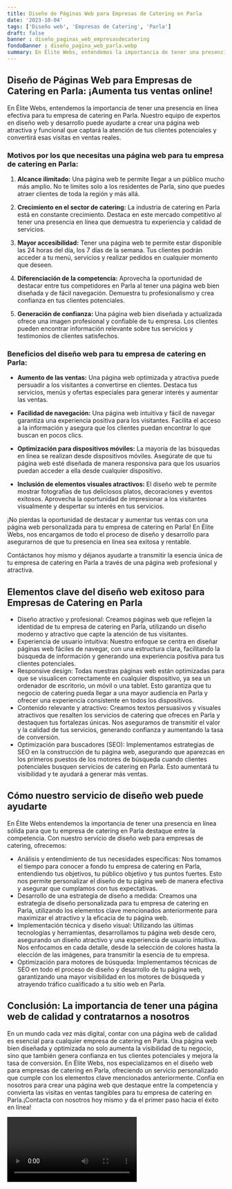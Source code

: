 ```yaml
---
title: Diseño de Páginas Web para Empresas de Catering en Parla
date: '2023-10-04'
tags: ['Diseño web', 'Empresas de Catering', 'Parla']
draft: false
banner : diseño_paginas_web_empresasdecatering
fondoBanner : diseño_pagina_web_parla.webp
summary: En Élite Webs, entendemos la importancia de tener una presencia en línea efectiva para tu empresa de catering en Parla. Nuestro equipo de expertos en diseño web y desarrollo puede ayudarte a crear una página web atractiva y funcional que captará la atención de tus clientes potenciales y convertirá esas visitas en ventas reales.
---
```


## Diseño de Páginas Web para Empresas de Catering en Parla: ¡Aumenta tus ventas online!

En Élite Webs, entendemos la importancia de tener una presencia en línea efectiva para tu empresa de catering en Parla. Nuestro equipo de expertos en diseño web y desarrollo puede ayudarte a crear una página web atractiva y funcional que captará la atención de tus clientes potenciales y convertirá esas visitas en ventas reales.

### Motivos por los que necesitas una página web para tu empresa de catering en Parla:

1. **Alcance ilimitado:** Una página web te permite llegar a un público mucho más amplio. No te limites solo a los residentes de Parla, sino que puedes atraer clientes de toda la región y más allá.

2. **Crecimiento en el sector de catering:** La industria de catering en Parla está en constante crecimiento. Destaca en este mercado competitivo al tener una presencia en línea que demuestra tu experiencia y calidad de servicios.

3. **Mayor accesibilidad:** Tener una página web te permite estar disponible las 24 horas del día, los 7 días de la semana. Tus clientes podrán acceder a tu menú, servicios y realizar pedidos en cualquier momento que deseen.

4. **Diferenciación de la competencia:** Aprovecha la oportunidad de destacar entre tus competidores en Parla al tener una página web bien diseñada y de fácil navegación. Demuestra tu profesionalismo y crea confianza en tus clientes potenciales.

5. **Generación de confianza:** Una página web bien diseñada y actualizada ofrece una imagen profesional y confiable de tu empresa. Los clientes pueden encontrar información relevante sobre tus servicios y testimonios de clientes satisfechos.

### Beneficios del diseño web para tu empresa de catering en Parla:

- **Aumento de las ventas:** Una página web optimizada y atractiva puede persuadir a los visitantes a convertirse en clientes. Destaca tus servicios, menús y ofertas especiales para generar interés y aumentar las ventas.

- **Facilidad de navegación:** Una página web intuitiva y fácil de navegar garantiza una experiencia positiva para los visitantes. Facilita el acceso a la información y asegura que los clientes puedan encontrar lo que buscan en pocos clics.

- **Optimización para dispositivos móviles:** La mayoría de las búsquedas en línea se realizan desde dispositivos móviles. Asegúrate de que tu página web esté diseñada de manera responsiva para que los usuarios puedan acceder a ella desde cualquier dispositivo.

- **Inclusión de elementos visuales atractivos:** El diseño web te permite mostrar fotografías de tus deliciosos platos, decoraciones y eventos exitosos. Aprovecha la oportunidad de impresionar a los visitantes visualmente y despertar su interés en tus servicios.

¡No pierdas la oportunidad de destacar y aumentar tus ventas con una página web personalizada para tu empresa de catering en Parla! En Élite Webs, nos encargamos de todo el proceso de diseño y desarrollo para asegurarnos de que tu presencia en línea sea exitosa y rentable.

Contáctanos hoy mismo y déjanos ayudarte a transmitir la esencia única de tu empresa de catering en Parla a través de una página web profesional y atractiva.

<GifSeo />

<Cta />

## Elementos clave del diseño web exitoso para Empresas de Catering en Parla

- Diseño atractivo y profesional: Creamos páginas web que reflejen la identidad de tu empresa de catering en Parla, utilizando un diseño moderno y atractivo que capte la atención de tus visitantes.
- Experiencia de usuario intuitiva: Nuestro enfoque se centra en diseñar páginas web fáciles de navegar, con una estructura clara, facilitando la búsqueda de información y generando una experiencia positiva para tus clientes potenciales.
- Responsive design: Todas nuestras páginas web están optimizadas para que se visualicen correctamente en cualquier dispositivo, ya sea un ordenador de escritorio, un móvil o una tablet. Esto garantiza que tu negocio de catering pueda llegar a una mayor audiencia en Parla y ofrecer una experiencia consistente en todos los dispositivos.
- Contenido relevante y atractivo: Creamos textos persuasivos y visuales atractivos que resalten los servicios de catering que ofreces en Parla y destaquen tus fortalezas únicas. Nos aseguramos de transmitir el valor y la calidad de tus servicios, generando confianza y aumentando la tasa de conversión.
- Optimización para buscadores (SEO): Implementamos estrategias de SEO en la construcción de tu página web, asegurando que aparezcas en los primeros puestos de los motores de búsqueda cuando clientes potenciales busquen servicios de catering en Parla. Esto aumentará tu visibilidad y te ayudará a generar más ventas.

## Cómo nuestro servicio de diseño web puede ayudarte

En Élite Webs entendemos la importancia de tener una presencia en línea sólida para que tu empresa de catering en Parla destaque entre la competencia. Con nuestro servicio de diseño web para empresas de catering, ofrecemos:

- Análisis y entendimiento de tus necesidades específicas: Nos tomamos el tiempo para conocer a fondo tu empresa de catering en Parla, entendiendo tus objetivos, tu público objetivo y tus puntos fuertes. Esto nos permite personalizar el diseño de tu página web de manera efectiva y asegurar que cumplamos con tus expectativas.
- Desarrollo de una estrategia de diseño a medida: Creamos una estrategia de diseño personalizada para tu empresa de catering en Parla, utilizando los elementos clave mencionados anteriormente para maximizar el atractivo y la eficacia de tu página web.
- Implementación técnica y diseño visual: Utilizando las últimas tecnologías y herramientas, desarrollamos tu página web desde cero, asegurando un diseño atractivo y una experiencia de usuario intuitiva. Nos enfocamos en cada detalle, desde la selección de colores hasta la elección de las imágenes, para transmitir la esencia de tu empresa.
- Optimización para motores de búsqueda: Implementamos técnicas de SEO en todo el proceso de diseño y desarrollo de tu página web, garantizando una mayor visibilidad en los motores de búsqueda y atrayendo tráfico cualificado a tu sitio web en Parla.

## Conclusión: La importancia de tener una página web de calidad y contratarnos a nosotros

En un mundo cada vez más digital, contar con una página web de calidad es esencial para cualquier empresa de catering en Parla. Una página web bien diseñada y optimizada no solo aumenta la visibilidad de tu negocio, sino que también genera confianza en tus clientes potenciales y mejora la tasa de conversión. En Élite Webs, nos especializamos en el diseño web para empresas de catering en Parla, ofreciendo un servicio personalizado que cumple con los elementos clave mencionados anteriormente. Confía en nosotros para crear una página web que destaque entre la competencia y convierta las visitas en ventas tangibles para tu empresa de catering en Parla.¡Contacta con nosotros hoy mismo y da el primer paso hacia el éxito en línea!

<Video />

<CtaBot job='Empresas de Catering' city='Parla'/>

<Gmaps query='Parla+españa+maps' />